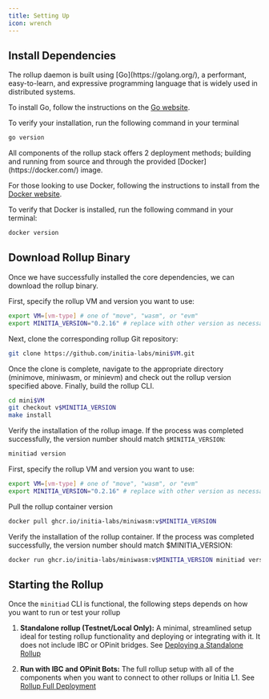 ```yaml
---
title: Setting Up
icon: wrench
---
```


## Install Dependencies

<AccordionGroup>
<Accordion title="Install Go (v1.22)" icon="golang">
The rollup daemon is built using [Go](https://golang.org/), a performant, easy-to-learn, and expressive programming language that is widely used in distributed systems.

To install Go, follow the instructions on the [Go website](https://golang.org/doc/install).

To verify your installation, run the following command in your terminal
```bash
go version
```
</Accordion>
<Accordion title="Install Docker" icon="docker">
All components of the rollup stack offers 2 deployment methods; building and running from source and through the provided [Docker](https://docker.com/) image.

For those looking to use Docker, following the instructions to install from the [Docker website](https://docs.docker.com/get-docker/).

To verify that Docker is installed, run the following command in your terminal:

```sh
docker version
```
</Accordion>
</AccordionGroup>

## Download Rollup Binary

Once we have successfully installed the core dependencies, we can download the rollup binary.

<Tabs>
  <Tab title="Shell">
First, specify the rollup VM and version you want to use:

```sh
export VM=[vm-type] # one of "move", "wasm", or "evm"
export MINITIA_VERSION="0.2.16" # replace with other version as necessary
```

Next, clone the corresponding rollup Git repository:

```sh
git clone https://github.com/initia-labs/mini$VM.git
```

Once the clone is complete, navigate to the appropriate directory (minimove, miniwasm, or minievm) and check out the rollup version specified above. Finally, build the rollup CLI.

```sh
cd mini$VM
git checkout v$MINITIA_VERSION
make install
```

Verify the installation of the rollup image. If the process was completed successfully, the version number should match `$MINITIA_VERSION`:

```sh
minitiad version
```
  </Tab>
  <Tab title="Docker">
First, specify the rollup VM and version you want to use:

```sh
export VM=[vm-type] # one of "move", "wasm", or "evm"
export MINITIA_VERSION="0.2.16" # replace with other version as necessary
```

Pull the rollup container version

```sh
docker pull ghcr.io/initia-labs/miniwasm:v$MINITIA_VERSION
```

Verify the installation of the rollup container. If the process was completed successfully, the version number should match $MINITIA_VERSION:

```sh
docker run ghcr.io/initia-labs/miniwasm:v$MINITIA_VERSION minitiad version
```
  </Tab>
</Tabs>

## Starting the Rollup

Once the `minitiad` CLI is functional, the following steps depends on how you want to run or test your rollup

1. **Standalone rollup (Testnet/Local Only):** A minimal, streamlined setup ideal for testing rollup functionality and deploying or integrating with it. It does not include IBC or OPinit bridges. See [Deploying a Standalone Rollup](/nodes-and-rollups/deploying-rollups/rollup-deployment/deploying-standalone-rollup)

2. **Run with IBC and OPinit Bots:** The full rollup setup with all of the components when you want to connect to other rollups or Initia L1. See [Rollup Full Deployment](/nodes-and-rollups/deploying-rollups/rollup-deployment/introduction)

